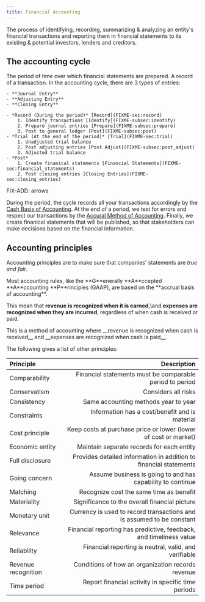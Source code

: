 ```yaml
---
title: Financial Accounting
---
```


The process of identifying, recording, summarizing & analyzing an entity's financial transactions and reporting them in financial statements to its existing & potential investors, lenders and creditors.


## The accounting cycle



<Block variant="primary" title="Accounting period">
The period of time over which financial statements are prepared.
</Block>



<Block variant="knowledge" title="Entries">
A record of a transaction. In the accounting cycle, there are 3 types of entries:

    - **Journal Entry**
    - **Adjusting Entry**
    - **Closing Entry**
</Block>



    - *Record (During the period)* [Record](FIXME-sec:record)
        1. Identify transactions [Identify](FIXME-subsec:identify)
        2. Prepare journal entries [Prepare](FIXME-subsec:prepare)
        3. Post to general ledger [Post](FIXME-subsec:post)
    - *Trial (At the end of the period)* [Trial](FIXME-sec:trial)
        1. Unadjusted trial balance
        2. Post adjusting entries [Post Adjust](FIXME-subsec:post_adjust)
        3. Adjusted trial balance
    - *Post*
        1. Create finanical statements [Financial Statements](FIXME-sec:financial_statements)
        2. Post closing entries [Closing Entries](FIXME-sec:closing_entries)

FIX-ADD: arrows

During the period, the cycle records all your transactions accordingly by the [Cash Basis of Accounting](#thm-cash_basis). At the end of a period, we test for errors and respect our transactions by the [Accural Method of Accounting](#thm-accrual_basis). Finally, we create finanical statements that will be published, so that stakeholders can make decisions based on the financial information.


## Accounting principles

Accounting principles are to make sure that companies' statements are *true and fair*.

<Block variant="secondary" title="Accural method of accounting">
Most accounting rules, like the **G**enerally **A**ccepted **A**ccounting **P**rinciples (GAAP), are based on the **accrual basis of accounting**.


This mean that __revenue is recognized when it is **earned**__,\\and __expenses are recognized when they are **incurred**__, regardless of when cash is received or paid.

</Block>


<Block variant="knowledge" title="Cash basis of accounting">
This is a method of accounting where __revenue is recognized when cash is received__ and __expenses are recognized when cash is paid__.

</Block>


The following gives a list of other principles:



| **Principle** | **Description** |
| :--- | ---: |
| Comparability | Financial statements must be comparable period to period |
| Conservatism | Considers all risks | strict rules |
| Consistency | Same accounting methods year to year |
| Constraints | Information has a cost/benefit and is material |
| Cost principle | Keep costs at purchase price or lower (lower of cost or market) |
| Economic entity | Maintain separate records for each entity |
| Full disclosure | Provides detailed information in addition to financial statements |
| Going concern | Assume business is going to and has capability to continue |
| Matching | Recognize cost the same time as benefit |
| Materiality | Significance to the overall financial picture |
| Monetary unit | Currency is used to record transactions and is assumed to be constant |
| Relevance | Financial reporting has predictive, feedback, and timeliness value |
| Reliability | Financial reporting is neutral, valid, and verifiable |
| Revenue recognition | Conditions of how an organization records revenue |
| Time period | Report financial activity in specific time periods |



